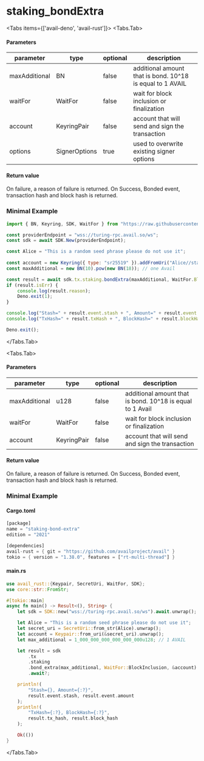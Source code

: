 
# staking_bondExtra

<Tabs items={['avail-deno', 'avail-rust']}>
<Tabs.Tab>

#### Parameters

| parameter     | type          | optional | description                                             |
| ------------- | ------------- | -------- | ------------------------------------------------------- |
| maxAdditional | BN            | false    | additional amount that is bond. 10^18 is equal to 1 AVAIL |
| waitFor       | WaitFor       | false    | wait for block inclusion or finalization                |
| account       | KeyringPair   | false    | account that will send and sign the transaction         |
| options       | SignerOptions | true     | used to overwrite existing signer options               |

#### Return value

On failure, a reason of failure is returned. On Success, Bonded event, transaction hash and block hash is returned.

### Minimal Example

```js
import { BN, Keyring, SDK, WaitFor } from "https://raw.githubusercontent.com/availproject/avail/main/avail-deno/src/sdk.ts";

const providerEndpoint = "wss://turing-rpc.avail.so/ws";
const sdk = await SDK.New(providerEndpoint);

const Alice = "This is a random seed phrase please do not use it";
 
const account = new Keyring({ type: "sr25519" }).addFromUri("Alice//stash");
const maxAdditional = new BN(10).pow(new BN(18)); // one Avail

const result = await sdk.tx.staking.bondExtra(maxAdditional, WaitFor.BlockInclusion, account);
if (result.isErr) {
	console.log(result.reason);
	Deno.exit(1);
}

console.log("Stash=" + result.event.stash + ", Amount=" + result.event.amount);
console.log("TxHash=" + result.txHash + ", BlockHash=" + result.blockHash);

Deno.exit();
```

</Tabs.Tab>

<Tabs.Tab>

#### Parameters

| parameter     | type        | optional | description                                               |
| ------------- | ----------- | -------- | --------------------------------------------------------- |
| maxAdditional | u128        | false    | additional amount that is bond. 10^18 is equal to 1 Avail |
| waitFor       | WaitFor     | false    | wait for block inclusion or finalization                  |
| account       | KeyringPair | false    | account that will send and sign the transaction           |

#### Return value

On failure, a reason of failure is returned. On Success, Bonded event, transaction hash and block hash is returned.

### Minimal Example

#### Cargo.toml

```rust
[package]
name = "staking-bond-extra"
edition = "2021"

[dependencies]
avail-rust = { git = "https://github.com/availproject/avail" }
tokio = { version = "1.38.0", features = ["rt-multi-thread"] }
```

#### main.rs

```rust
use avail_rust::{Keypair, SecretUri, WaitFor, SDK};
use core::str::FromStr;

#[tokio::main]
async fn main() -> Result<(), String> {
	let sdk = SDK::new("wss://turing-rpc.avail.so/ws").await.unwrap();

	let Alice = "This is a random seed phrase please do not use it";
	let secret_uri = SecretUri::from_str(Alice).unwrap();
	let account = Keypair::from_uri(&secret_uri).unwrap();
	let max_additional = 1_000_000_000_000_000_000u128; // 1 AVAIL

	let result = sdk
		.tx
		.staking
		.bond_extra(max_additional, WaitFor::BlockInclusion, &account)
		.await?;

	println!(
		"Stash={}, Amount={:?}",
		result.event.stash, result.event.amount
	);
	println!(
		"TxHash={:?}, BlockHash={:?}",
		result.tx_hash, result.block_hash
	);

	Ok(())
}
```

</Tabs.Tab>
</Tabs>
